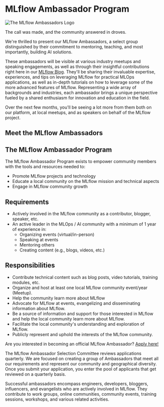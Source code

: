 
<h1 style={{ fontSize: "3rem" }}>MLflow Ambassador Program</h1>

<div
  style={{
    display: "flex",
    justifyContent: "center",
    alignItems: "center",
    height: "100%",
    marginTop: "40px",
    marginBottom: "40px",
  }}
>
  <img
    src="/img/ambassadors/mlflow-ambassador-color.png"
    alt="The MLflow Ambassadors Logo"
    style={{ maxWidth: "200px", maxHeight: "200px", display: "block" }}
  />
</div>

The call was made, and the community answered in droves.

We're thrilled to present our MLflow Ambassadors, a select group distinguished by their commitment to mentoring, teaching, and most importantly, building AI solutions.

These ambassadors will be visible at various industry meetups and speaking engagements, as well as through their insightful contributions right here
in our [MLflow Blog](blog). They'll be sharing their invaluable expertise, experiences, and tips on leveraging MLflow for practical MLOps applications, as well as
in-depth tutorials on how to leverage some of the more advanced features of MLflow. Representing a wide array of backgrounds and industries, each ambassador
brings a unique perspective fueled by a shared enthusiasm for innovation and education in the field.

Over the next few months, you'll be seeing a lot more from them both on our platform, at local meetups, and as speakers on behalf of the MLflow project.

<h2 style={{ fontSize: "2rem" }}>Meet the MLflow Ambassadors</h2>

<div
  style={{
    width: "80%",
    height: "1px",
    backgroundColor: "rgba(67, 201, 237, 1)",
    margin: "auto",
    marginBottom: "40px",
    marginTop: "40px",
  }}
></div>

<AmbassadorGrid />

<div
  style={{
    width: "80%",
    height: "1px",
    backgroundColor: "rgba(67, 201, 237, 1)",
    margin: "auto",
    marginBottom: "40px",
    marginTop: "40px",
  }}
></div>

<h2 style={{ fontSize: "2rem" }}>The MLflow Ambassador Program</h2>

The MLflow Ambassador Program exists to empower community members with the tools and resources needed to:

- Promote MLflow projects and technology
- Educate a local community on the MLflow mission and technical aspects
- Engage in MLflow community growth

<h2 style={{ fontSize: "2rem" }}>Requirements</h2>

- Actively involved in the MLflow community as a contributor, blogger, speaker, etc.
- An active leader in the MLOps / AI community with a minimum of 1 year of experience in:
  - Organizing events (virtual/in-person)
  - Speaking at events
  - Mentoring others
  - Creating content (e.g., blogs, videos, etc.)

<h2 style={{ fontSize: "2rem" }}>Responsibilities</h2>

- Contribute technical content such as blog posts, video tutorials, training modules, etc.
- Organize and host at least one local MLflow community event/year (Meetup).
- Help the community learn more about MLflow
- Advocate for MLflow at events, evangelizing and disseminating information about MLflow.
- Be a source of information and support for those interested in MLflow and help the local community learn more about MLflow.
- Facilitate the local community's understanding and exploration of MLflow.
- Publicly represent and uphold the interests of the MLflow community.

Are you interested in becoming an official MLflow Ambassador? [Apply here!](https://forms.gle/foW9ZtietYLLYCp99)

The MLflow Ambassador Selection Committee reviews applications quarterly. We are focused on creating a group of Ambassadors that meet all our requirements and represent our community and geographical diversity. Once you submit your application, you enter the pool of applicants that get reviewed on a quarterly basis.

Successful ambassadors encompass engineers, developers, bloggers, influencers, and evangelists who are actively involved in MLflow. They contribute to work groups, online communities, community events, training sessions, workshops, and various related activities.
